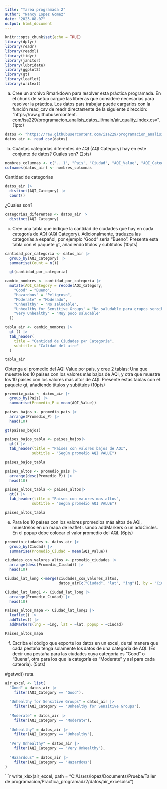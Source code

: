 ```yaml
---
title: "Tarea programada 2"
author: "Nancy Lopez Gomez"
date: "2023-08-07"
output: html_document
---
```


```r
knitr::opts_chunk$set(echo = TRUE)
library(dplyr)
library(readr)
library(readxl)
library(tidyr)
library(janitor) 
library(lubridate) 
library(ggplot2)
library(gt)
library(leaflet)
library(writexl)
```
a. Cree un archivo Rmarkdown para resolver esta práctica programada. En el chunk de setup cargue las
librerías que considere necesarias para resolver la práctica. Los datos para trabajar puede cargarlos con
la función read_csv de readr directamente de la siguiente dirección: “https://raw.githubusercontent.
com/isa229/programacion_analisis_datos_ii/main/air_quality_index.csv”. (1pto)

```r
datos <- "https://raw.githubusercontent.com/isa229/programacion_analisis_datos_ii/main/air_quality_index.csv"
datos_air <- read_csv(datos)
```

b) Cuántas categorías diferentes de AQI (AQI Category) hay en este conjunto de datos? Cuáles son?
(2pts)


```r
nombres_columnas <- c("...1", "Pais", "Ciudad", "AQI_Value", "AQI_Category", "lat", "ing")
colnames(datos_air) <- nombres_columnas
```

Cantidad de categorias 

```r
datos_air |> 
  distinct(AQI_Category) |> 
  count()
```

¿Cuales son? 

```r
categorias_diferentes <- datos_air |> 
  distinct(AQI_Category)
```
c) Cree una tabla que indique la cantidad de ciudades que hay en cada categoría de AQI (AQI Category).
Adicionalmente, traduzca las categorías a español, por ejemplo “Good” sería “Bueno”. Presente esta
tabla con el paquete gt, añadiendo títulos y subtítulos (10pts)

```r
cantidad_por_categoria <- datos_air |> 
  group_by(AQI_Category) |> 
  summarise(Count = n())
```


```r
  gt(cantidad_por_categoria)
```

```r
cambio_nombres <- cantidad_por_categoria |> 
  mutate(AQI_Category = recode(AQI_Category,
    "Good" = "Bueno",
    "Hazardous" = "Peligroso",
    "Moderate" = "Moderado",
    "Unhealthy" = "No saludable",
    "Unhealthy for Sensitive Groups" = "No saludable para grupos sensibles",
    "Very Unhealthy" = "Muy poco saludable"
  ))

```

```r
tabla_air <- cambio_nombres |> 
  gt () |>  
  tab_header(
    title = "Cantidad de Ciudades por Categoria",
    subtitle = "Calidad del aire"
  )
```

```r
tabla_air
```


Obtenga el promedio del AQI Value por país, y cree 2 tablas: Una que muestre los 10 países con los
valores más bajos de AQI, y otra que muestre los 10 países con los valores más altos de AQI. Presente
estas tablas con el paquete gt, añadiendo títulos y subtítulos (10pts)


```r
promedio_pais <- datos_air |> 
  group_by(Pais) |> 
  summarise(Promedio_P = mean(AQI_Value))
```

```r
paises_bajos <- promedio_pais |> 
  arrange(Promedio_P) |> 
  head(10)
```

```r
gt(paises_bajos)
```

```r
paises_bajos_tabla <- paises_bajos|> 
  gt() |> 
  tab_header(title = "Paises con valores bajos de AQI", 
            subtitle = "Según promedio AQI VALUE") 
```


```r
paises_bajos_tabla
```

```r
paises_altos <- promedio_pais |> 
  arrange(desc(Promedio_P)) |> 
  head(10)
```

```r
paises_altos_tabla <- paises_altos|> 
  gt() |> 
  tab_header(title = "Paises con valores mas altos", 
            subtitle = "Según promedio AQI VALUE") 
```

```r
paises_altos_tabla
```

e. Para los 10 países con los valores promedios más altos de AQI, muestrelos en un mapa de leaflet usando
addMarkers o un addCircles. En el popup debe colocar el valor promedio del AQI. (6pts)

```r
promedio_ciudades <- datos_air |> 
  group_by(Ciudad) |> 
  summarise(Promedio_Ciudad = mean(AQI_Value))
```

```r
ciudades_con_valores_altos <- promedio_ciudades |> 
  arrange(desc(Promedio_Ciudad)) |> 
  head(10)
```


```r
Ciudad_lat_long <-merge(ciudades_con_valores_altos, 
                        datos_air[c("Ciudad", "lat", "ing")], by = "Ciudad")
```

```r
Ciudad_lat_long1 <- Ciudad_lat_long |> 
  arrange(Promedio_Ciudad) |> 
  head(10)
```


```r
Paises_altos_mapa <- Ciudad_lat_long1 |>
  leaflet() |>
  addTiles() |>
  addMarkers(lng = ~ing, lat = ~lat, popup = ~Ciudad)

Paises_altos_mapa
```

f. Escriba el código que exporte los datos en un excel, de tal manera que cada pestaña tenga solamente
los datos de una categoría de AQI. (Es decir una pestaña para las ciudades cuya categoría es “Good”
o “Buena”, otra para los que la categoría es “Moderate” y así para cada cateoría). (5pts)

#getwd() ruta. 

```r
air_excel <- list(
  "Good" = datos_air |> 
    filter(AQI_Category == "Good"),
  
  "Unhealthy for Sensitive Groups" = datos_air |> 
    filter(AQI_Category == "Unhealthy for Sensitive Groups"),
  
  "Moderate" = datos_air |> 
    filter(AQI_Category == "Moderate"),
  
  "Unhealthy" = datos_air |> 
    filter(AQI_Category == "Unhealthy"),
  
  "Very Unhealthy" = datos_air |> 
    filter(AQI_Category == "Very Unhealthy"),
  
  "Hazardous" = datos_air |> 
    filter(AQI_Category == "Hazardous")
)
```

```r
write_xlsx(air_excel, path = "C:/Users/lopez/Documents/Prueba/Taller de programacion/Practica_programada2/datos/air_excel.xlsx")


